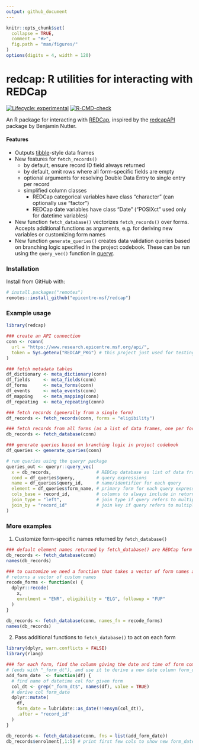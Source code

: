 ```yaml
---
output: github_document
---
```


<!-- README.md is generated from README.Rmd. Please edit that file -->

```r
knitr::opts_chunk$set(
  collapse = TRUE,
  comment = "#>",
  fig.path = "man/figures/"
)
options(digits = 4, width = 120)
```

# redcap: R utilities for interacting with REDCap
<!-- badges: start -->
[![Lifecycle: experimental](https://img.shields.io/badge/lifecycle-experimental-orange.svg)](https://www.tidyverse.org/lifecycle/#experimental)
[![R-CMD-check](https://github.com/epicentre-msf/redcap/workflows/R-CMD-check/badge.svg)](https://github.com/epicentre-msf/redcap/actions)
<!-- badges: end -->

An R package for interacting with [REDCap](http://www.project-redcap.org/),
inspired by the [redcapAPI](https://github.com/nutterb/redcapAPI) package by
Benjamin Nutter.

#### Features

- Outputs [tibble](https://tibble.tidyverse.org/reference/tbl_df-class.html)-style data frames
- New features for `fetch_records()`
  - by default, ensure record ID field always returned
  - by default, omit rows where all form-specific fields are empty
  - optional arguments for resolving Double Data Entry to single entry per record
  - simplified column classes
    - REDCap categorical variables have class "character" (can optionally use "factor")
    - REDCap date variables have class "Date" ("POSIXct" used only for datetime variables)
- New function `fetch_database()` vectorizes `fetch_records()` over forms.
  Accepts additional functions as arguments, e.g. for deriving new variables or
  customizing form names
- New function `generate_queries()` creates data validation queries based on
  branching logic specified in the project codebook. These can be run using the
  `query_vec()` function in [queryr](https://github.com/epicentre-msf/queryr).

### Installation

Install from GitHub with:

```r
# install.packages("remotes")
remotes::install_github("epicentre-msf/redcap")
```


### Example usage

```r
library(redcap)

### create an API connection
conn <- rconn(
  url = "https://www.research.epicentre.msf.org/api/",
  token = Sys.getenv("REDCAP_PKG") # this project just used for testing
)

### fetch metadata tables
df_dictionary <- meta_dictionary(conn)
df_fields     <- meta_fields(conn)
df_forms      <- meta_forms(conn)
df_events     <- meta_events(conn)
df_mapping    <- meta_mapping(conn)
df_repeating  <- meta_repeating(conn)

### fetch records (generally from a single form)
df_records <- fetch_records(conn, forms = "eligibility")

### fetch records from all forms (as a list of data frames, one per form)
db_records <- fetch_database(conn)

### generate queries based on branching logic in project codebook
df_queries <- generate_queries(conn)

# run queries using the queryr package
queries_out <- queryr::query_vec(
  x = db_records,                 # REDCap database as list of data frames
  cond = df_queries$query,        # query expressions
  name = df_queries$query_id,     # name/identifier for each query
  element = df_queries$form_name, # primary form for each query expression
  cols_base = record_id,          # columns to always include in return
  join_type = "left",             # join type if query refers to multiple forms
  join_by = "record_id"           # join key if query refers to multiple forms
)
```

### More examples

1. Customize form-specific names returned by `fetch_database()`

```r
### default element names returned by fetch_database() are REDCap form names
db_records <- fetch_database(conn)
names(db_records)

### to customize we need a function that takes a vector of form names and
# returns a vector of custom names
recode_forms <- function(x) {
  dplyr::recode(
    x,
    enrolment = "ENR", eligibility = "ELG", followup = "FUP"
  )
}

db_records <- fetch_database(conn, names_fn = recode_forms)
names(db_records)
```

2. Pass additional functions to `fetch_database()` to act on each form

```r
library(dplyr, warn.conflicts = FALSE)
library(rlang)

### for each form, find the column giving the date and time of form completion
# (ends with "_form_dt"), and use it to derive a new date column form_date
add_form_date  <- function(df) {
  # find name of datetime col for given form
  col_dt <- grep("_form_dt$", names(df), value = TRUE)
  # derive col form_date
  dplyr::mutate(
    df,
    form_date = lubridate::as_date(!!ensym(col_dt)),
    .after = "record_id"
  )
}

db_records <- fetch_database(conn, fns = list(add_form_date))
db_records$enrolment[,1:5] # print first few cols to show new form_date column
```


